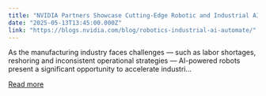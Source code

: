 ```yaml
---
title: "NVIDIA Partners Showcase Cutting-Edge Robotic and Industrial AI Solutions at Automate 2025"
date: "2025-05-13T13:45:00.000Z"
link: "https://blogs.nvidia.com/blog/robotics-industrial-ai-automate/"
---
```


As the manufacturing industry faces challenges — such as labor shortages, reshoring and inconsistent operational strategies — AI-powered robots present a significant opportunity to accelerate industri...

[Read more](https://blogs.nvidia.com/blog/robotics-industrial-ai-automate/)
